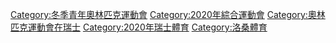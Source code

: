 {{Catnav|頁面分類|...|每年體育|2020年代體育|2020年體育}}

{{catmore}}

[[Category:冬季青年奧林匹克運動會|Category:冬季青年奧林匹克運動會]]
[[Category:2020年綜合運動會|Category:2020年綜合運動會]]
[[Category:奧林匹克運動會在瑞士|Category:奧林匹克運動會在瑞士]]
[[Category:2020年瑞士體育|Category:2020年瑞士體育]]
[[Category:洛桑體育|Category:洛桑體育]]